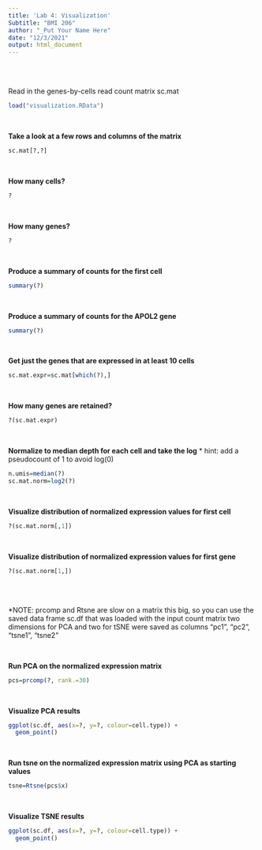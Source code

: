 ```yaml
---
title: 'Lab 4: Visualization'
Subtitle: "BMI 206"
author: "_Put Your Name Here"
date: "12/3/2021"
output: html_document
---
```

<br>
<br>


Read in the genes-by-cells read count matrix sc.mat
```r
load("visualization.RData")
```
<br>

__Take a look at a few rows and columns of the matrix__
```r
sc.mat[?,?]
```
<br>

__How many cells?__
```r
?
```
<br>

__How many genes?__
```r
?
```
<br>

__Produce a summary of counts for the first cell__
```r
summary(?)
```
<br>

__Produce a summary of counts for the APOL2 gene__
```r
summary(?)
```
<br>

__Get just the genes that are expressed in at least 10 cells__
```r
sc.mat.expr=sc.mat[which(?),]
```
<br>

__How many genes are retained?__
```r
?(sc.mat.expr) 
```
<br>

__Normalize to median depth for each cell and take the log__
* hint: add a pseudocount of 1 to avoid log(0)
```r
n.umis=median(?)
sc.mat.norm=log2(?)
```
<br>

__Visualize distribution of normalized expression values for first cell__
```r
?(sc.mat.norm[,1])
```
<br>

__Visualize distribution of normalized expression values for first gene__
```r
?(sc.mat.norm[1,])
```
<br>
<br>


*NOTE: prcomp and Rtsne are slow on a matrix this big, so you can use the saved data frame sc.df that was loaded with the input count matrix two dimensions for PCA and two for tSNE were saved as columns "pc1", "pc2", "tsne1", "tsne2" 

<br>

__Run PCA on the normalized expression matrix__
```r
pcs=prcomp(?, rank.=30)
```
<br>

__Visualize PCA results__
```r
ggplot(sc.df, aes(x=?, y=?, colour=cell.type)) + 
  geom_point()
```
<br>

__Run tsne on the normalized expression matrix using PCA as starting values__
```r
tsne=Rtsne(pcs$x)
```
<br>

__Visualize TSNE results__
```r
ggplot(sc.df, aes(x=?, y=?, colour=cell.type)) + 
  geom_point()
```


